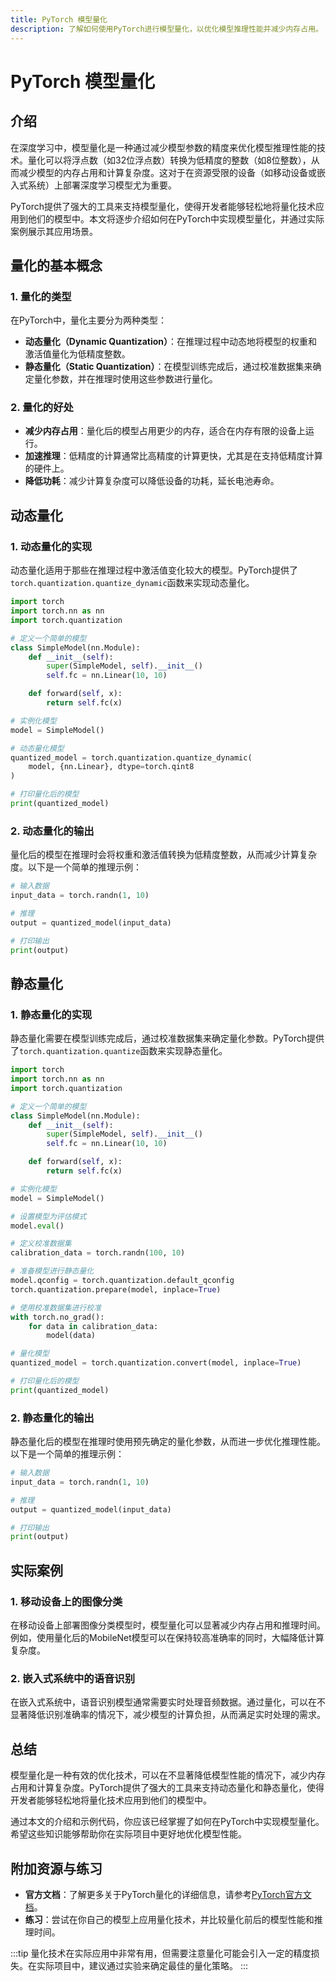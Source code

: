 ```yaml
---
title: PyTorch 模型量化
description: 了解如何使用PyTorch进行模型量化，以优化模型推理性能并减少内存占用。
---
```


# PyTorch 模型量化

## 介绍

在深度学习中，模型量化是一种通过减少模型参数的精度来优化模型推理性能的技术。量化可以将浮点数（如32位浮点数）转换为低精度的整数（如8位整数），从而减少模型的内存占用和计算复杂度。这对于在资源受限的设备（如移动设备或嵌入式系统）上部署深度学习模型尤为重要。

PyTorch提供了强大的工具来支持模型量化，使得开发者能够轻松地将量化技术应用到他们的模型中。本文将逐步介绍如何在PyTorch中实现模型量化，并通过实际案例展示其应用场景。

## 量化的基本概念

### 1. 量化的类型

在PyTorch中，量化主要分为两种类型：

- **动态量化（Dynamic Quantization）**：在推理过程中动态地将模型的权重和激活值量化为低精度整数。
- **静态量化（Static Quantization）**：在模型训练完成后，通过校准数据集来确定量化参数，并在推理时使用这些参数进行量化。

### 2. 量化的好处

- **减少内存占用**：量化后的模型占用更少的内存，适合在内存有限的设备上运行。
- **加速推理**：低精度的计算通常比高精度的计算更快，尤其是在支持低精度计算的硬件上。
- **降低功耗**：减少计算复杂度可以降低设备的功耗，延长电池寿命。

## 动态量化

### 1. 动态量化的实现

动态量化适用于那些在推理过程中激活值变化较大的模型。PyTorch提供了`torch.quantization.quantize_dynamic`函数来实现动态量化。

```python
import torch
import torch.nn as nn
import torch.quantization

# 定义一个简单的模型
class SimpleModel(nn.Module):
    def __init__(self):
        super(SimpleModel, self).__init__()
        self.fc = nn.Linear(10, 10)

    def forward(self, x):
        return self.fc(x)

# 实例化模型
model = SimpleModel()

# 动态量化模型
quantized_model = torch.quantization.quantize_dynamic(
    model, {nn.Linear}, dtype=torch.qint8
)

# 打印量化后的模型
print(quantized_model)
```

### 2. 动态量化的输出

量化后的模型在推理时会将权重和激活值转换为低精度整数，从而减少计算复杂度。以下是一个简单的推理示例：

```python
# 输入数据
input_data = torch.randn(1, 10)

# 推理
output = quantized_model(input_data)

# 打印输出
print(output)
```

## 静态量化

### 1. 静态量化的实现

静态量化需要在模型训练完成后，通过校准数据集来确定量化参数。PyTorch提供了`torch.quantization.quantize`函数来实现静态量化。

```python
import torch
import torch.nn as nn
import torch.quantization

# 定义一个简单的模型
class SimpleModel(nn.Module):
    def __init__(self):
        super(SimpleModel, self).__init__()
        self.fc = nn.Linear(10, 10)

    def forward(self, x):
        return self.fc(x)

# 实例化模型
model = SimpleModel()

# 设置模型为评估模式
model.eval()

# 定义校准数据集
calibration_data = torch.randn(100, 10)

# 准备模型进行静态量化
model.qconfig = torch.quantization.default_qconfig
torch.quantization.prepare(model, inplace=True)

# 使用校准数据集进行校准
with torch.no_grad():
    for data in calibration_data:
        model(data)

# 量化模型
quantized_model = torch.quantization.convert(model, inplace=True)

# 打印量化后的模型
print(quantized_model)
```

### 2. 静态量化的输出

静态量化后的模型在推理时使用预先确定的量化参数，从而进一步优化推理性能。以下是一个简单的推理示例：

```python
# 输入数据
input_data = torch.randn(1, 10)

# 推理
output = quantized_model(input_data)

# 打印输出
print(output)
```

## 实际案例

### 1. 移动设备上的图像分类

在移动设备上部署图像分类模型时，模型量化可以显著减少内存占用和推理时间。例如，使用量化后的MobileNet模型可以在保持较高准确率的同时，大幅降低计算复杂度。

### 2. 嵌入式系统中的语音识别

在嵌入式系统中，语音识别模型通常需要实时处理音频数据。通过量化，可以在不显著降低识别准确率的情况下，减少模型的计算负担，从而满足实时处理的需求。

## 总结

模型量化是一种有效的优化技术，可以在不显著降低模型性能的情况下，减少内存占用和计算复杂度。PyTorch提供了强大的工具来支持动态量化和静态量化，使得开发者能够轻松地将量化技术应用到他们的模型中。

通过本文的介绍和示例代码，你应该已经掌握了如何在PyTorch中实现模型量化。希望这些知识能够帮助你在实际项目中更好地优化模型性能。

## 附加资源与练习

- **官方文档**：了解更多关于PyTorch量化的详细信息，请参考[PyTorch官方文档](https://pytorch.org/docs/stable/quantization.html)。
- **练习**：尝试在你自己的模型上应用量化技术，并比较量化前后的模型性能和推理时间。

:::tip
量化技术在实际应用中非常有用，但需要注意量化可能会引入一定的精度损失。在实际项目中，建议通过实验来确定最佳的量化策略。
:::